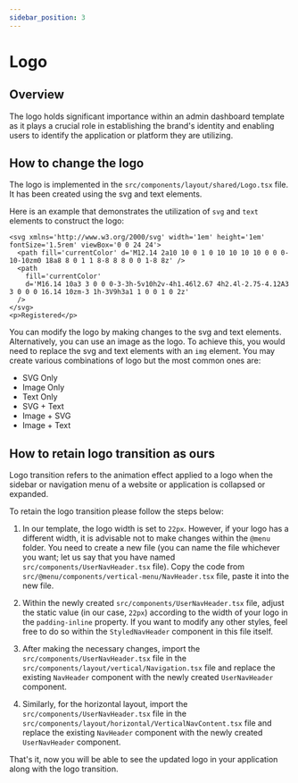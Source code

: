 ```yaml
---
sidebar_position: 3
---
```


# Logo

## Overview

The logo holds significant importance within an admin dashboard template as it plays a crucial role in establishing the brand's identity and enabling users to identify the application or platform they are utilizing.

## How to change the logo

The logo is implemented in the `src/components/layout/shared/Logo.tsx` file. It has been created using the svg and text elements.

Here is an example that demonstrates the utilization of `svg` and `text` elements to construct the logo:

```tsx
<svg xmlns='http://www.w3.org/2000/svg' width='1em' height='1em' fontSize='1.5rem' viewBox='0 0 24 24'>
  <path fill='currentColor' d='M12.14 2a10 10 0 1 0 10 10 10 10 0 0 0-10-10zm0 18a8 8 0 1 1 8-8 8 8 0 0 1-8 8z' />
  <path
    fill='currentColor'
    d='M16.14 10a3 3 0 0 0-3-3h-5v10h2v-4h1.46l2.67 4h2.4l-2.75-4.12A3 3 0 0 0 16.14 10zm-3 1h-3V9h3a1 1 0 0 1 0 2z'
  />
</svg>
<p>Registered</p>
```

You can modify the logo by making changes to the svg and text elements. Alternatively, you can use an image as the logo. To achieve this, you would need to replace the svg and text elements with an `img` element. You may create various combinations of logo but the most common ones are:

- SVG Only
- Image Only
- Text Only
- SVG + Text
- Image + SVG
- Image + Text

## How to retain logo transition as ours

Logo transition refers to the animation effect applied to a logo when the sidebar or navigation menu of a website or application is collapsed or expanded.

To retain the logo transition please follow the steps below:

1. In our template, the logo width is set to `22px`. However, if your logo has a different width, it is advisable not to make changes within the `@menu` folder. You need to create a new file (you can name the file whichever you want; let us say that you have named `src/components/UserNavHeader.tsx` file). Copy the code from `src/@menu/components/vertical-menu/NavHeader.tsx` file, paste it into the new file.

2. Within the newly created `src/components/UserNavHeader.tsx` file, adjust the static value (in our case, `22px`) according to the width of your logo in the `padding-inline` property. If you want to modify any other styles, feel free to do so within the `StyledNavHeader` component in this file itself.

3. After making the necessary changes, import the `src/components/UserNavHeader.tsx` file in the `src/components/layout/vertical/Navigation.tsx` file and replace the existing `NavHeader` component with the newly created `UserNavHeader` component.

4. Similarly, for the horizontal layout, import the `src/components/UserNavHeader.tsx` file in the `src/components/layout/horizontal/VerticalNavContent.tsx` file and replace the existing `NavHeader` component with the newly created `UserNavHeader` component.

That's it, now you will be able to see the updated logo in your application along with the logo transition.
